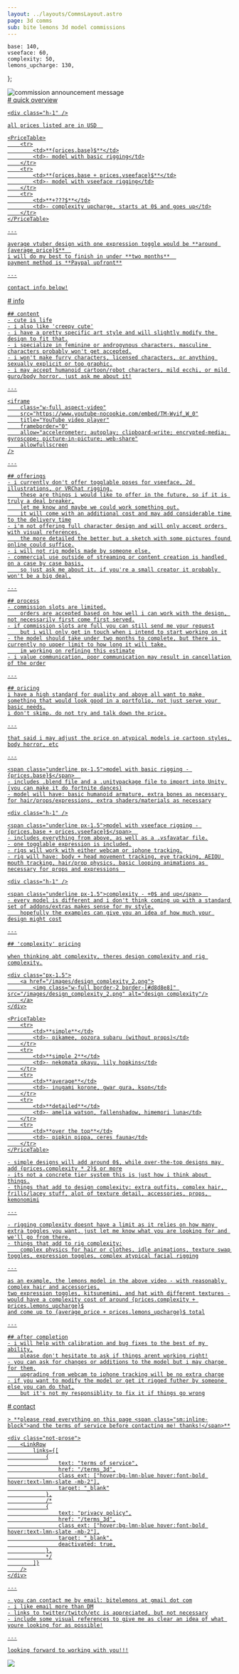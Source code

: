 ```yaml
---
layout: ../layouts/CommsLayout.astro
page: 3d comms
sub: bite lemons 3d model commissions
---
```


    base: 140,
    vseeface: 60,
    complexity: 50,
    lemons_upcharge: 130,
};


<Wide>
    <div class="relative not-prose">
        <img class="z-0" src="/images/comms_announce_web.png" alt="commission announcement message"/>
        <a href="/commissions_3d" class="absolute top-[87%] left-[18%] bottom-[7%] right-[19%]" />
        <div class="z-10 absolute top-[16%] inset-x-[17%] max-w-sm text-xs md:text-lg text-center font-bold">
            <CommissionStatus status="full"/>
        </div>
    </div>
</Wide>

<Section>
    <div class="bg-lmn-blue">
        # quick overview
    </div>

    <div class="h-1" />

    all prices listed are in USD  

    <PriceTable>
        <tr>
            <td>**{prices.base}$**</td>
            <td>- model with basic rigging</td>
        </tr>
        <tr>
            <td>**{prices.base + prices.vseeface}$**</td>
            <td>- model with vseeface rigging</td>
        </tr>
        <tr>
            <td>**+???$**</td>
            <td>- complexity upcharge, starts at 0$ and goes up</td>
        </tr>
    </PriceTable>

    ---

    average vtuber design with one expression toggle would be **around {average_price}$**  
    i will do my best to finish in under **two months**  
    payment method is **Paypal upfront**

    ---

    contact info below!
</Section>

<Section>
    <div class="bg-lmn-pink">
        # info
    </div>

    ## content
    - cute is life
    - i also like 'creepy cute'
    - i have a pretty specific art style and will slightly modify the design to fit that.
    - i specialize in feminine or androgynous characters. masculine characters probably won't get accepted.
    - i won't make furry characters, licensed characters, or anything sexually explicit or too graphic.
    - i may accept humanoid cartoon/robot characters, mild ecchi, or mild guro/body horror. just ask me about it!

    ---

    <iframe
        class="w-full aspect-video"
        src="https://www.youtube-nocookie.com/embed/TM-Wyif_W_0"
        title="YouTube video player"
        frameborder="0"
        allow="accelerometer; autoplay; clipboard-write; encrypted-media; gyroscope; picture-in-picture; web-share"
        allowfullscreen
    />

    ---

    ## offerings
    - i currently don't offer togglable poses for vseeface, 2d illustrations, or VRChat rigging.
        these are things i would like to offer in the future, so if it is truly a deal breaker,
        let me know and maybe we could work something out.
        it will come with an additional cost and may add considerable time to the delivery time
    - i'm not offering full character design and will only accept orders with visual references.
        the more detailed the better but a sketch with some pictures found online could suffice.
    - i will not rig models made by someone else.
    - commercial use outside of streaming or content creation is handled on a case by case basis,
        so just ask me about it. if you're a small creator it probably won't be a big deal.

    ---

    ## process
    - commission slots are limited.
        orders are accepted based on how well i can work with the design, not necessarily first come first served.
    - if commission slots are full you can still send me your request
        but i will only get in touch when i intend to start working on it
    - the model should take under two months to complete, but there is currently no upper limit to how long it will take.
        im working on refining this estimate
    - i value communication, poor communication may result in cancellation of the order

    ---

    ## pricing
    i have a high standard for quality and above all want to make something that would look good in a portfolio, not just serve your basic needs.
    i don't skimp. do not try and talk down the price.

    ---

    that said i may adjust the price on atypical models ie cartoon styles, body horror, etc

    ---

    <span class="underline px-1.5">model with basic rigging - {prices.base}$</span>  
    - includes .blend file and a .unitypackage file to import into Unity (you can make it do fortnite dances)
    - model will have: basic humanoid armature, extra bones as necessary for hair/props/expressions, extra shaders/materials as necessary

    <div class="h-1" />

    <span class="underline px-1.5">model with vseeface rigging - {prices.base + prices.vseeface}$</span>  
    - includes everything from above, as well as a .vsfavatar file.
    - one togglable expression is included.
    - rigs will work with either webcam or iphone tracking.
    - rig will have: body + head movement tracking, eye tracking, AEIOU mouth tracking, hair/prop physics, basic looping animations as necessary for props and expressions  

    <div class="h-1" />

    <span class="underline px-1.5">complexity - +0$ and up</span>  
    - every model is different and i don't think coming up with a standard set of addons/extras makes sense for my style.
        hopefully the examples can give you an idea of how much your design might cost

    ---

    ## 'complexity' pricing

    when thinking abt complexity, theres design complexity and rig complexity.

    <div class="px-1.5">
        <a href="/images/design_complexity_2.png">
            <img class="w-full border-2 border-[#d8d8e8]" src="/images/design_complexity_2.png" alt="design complexity"/>
        </a>
    </div>

    <PriceTable>
        <tr>
            <td>**simple**</td>
            <td>- pikamee, oozora subaru (without props)</td>
        </tr>
        <tr>
            <td>**simple 2**</td>
            <td>- nekomata okayu, lily hopkins</td>
        </tr>
        <tr>
            <td>**average**</td>
            <td>- inugami korone, gwar gura, kson</td>
        </tr>
        <tr>
            <td>**detailed**</td>
            <td>- amelia watson, fallenshadow, himemori luna</td>
        </tr>
        <tr>
            <td>**over the top**</td>
            <td>- pipkin pippa, ceres fauna</td>
        </tr>
    </PriceTable>

    - simple designs will add around 0$, while over-the-top designs may add {prices.complexity * 2}$ or more
    - its not a concrete tier system this is just how i think about things.
    - things that add to design complexity: extra outfits, complex hair, frills/lacey stuff, alot of texture detail, accessories, props, kemonomimi

    ---

    - rigging complexity doesnt have a limit as it relies on how many extra toggles you want. just let me know what you are looking for and we'll go from there.
    - things that add to rig complexity:
        complex physics for hair or clothes, idle animations, texture swap toggles, expression toggles, complex atypical facial rigging

    ---

    as an example, the lemons model in the above video - with reasonably complex hair and accessories,
    two expression toggles, kitsunemimi, and hat with different textures -
    would have a complexity cost of around {prices.complexity + prices.lemons_upcharge}$
    and come up to {average_price + prices.lemons_upcharge}$ total

    ---

    ## after completion
    - i will help with calibration and bug fixes to the best of my ability,
        please don't hesitate to ask if things arent working right!
    - you can ask for changes or additions to the model but i may charge for them.
        upgrading from webcam to iphone tracking will be no extra charge
    - if you want to modify the model or get it rigged futher by someone else you can do that,
        but it's not my responsiblity to fix it if things go wrong
</Section>

<Section>
    <div class="bg-lmn-green">
        # contact
    </div>

    > **please read everything on this page <span class="sm:inline-block">and the terms of service before contacting me! thanks!</span>**

    <div class="not-prose">
        <LinkRow
            links={[
                {
                    text: "terms of service",
                    href: "/terms_3d",
                    class_ext: ["hover:bg-lmn-blue hover:font-bold hover:text-lmn-slate -mb-2"],
                    target: "_blank"
                },
                /*
                {
                    text: "privacy policy",
                    href: "/terms_3d",
                    class_ext: ["hover:bg-lmn-blue hover:font-bold hover:text-lmn-slate -mb-2"],
                    target: "_blank",
                    deactivated: true,
                },
                */
            ]}
        />
    </div>

    ---

    - you can contact me by email: bitelemons at gmail dot com
    - i like email more than DM
    - links to twitter/twitch/etc is appreciated, but not necessary
    - include some visual references to give me as clear an idea of what youre looking for as possible!

    ---

    looking forward to working with you!!!
</Section>

<div class="not-prose">
    <a href="/images/mugi_salute.png">
        <img class="drop-shadow" src="/images/mugi_salute_crop.png" />
    </a>
</div>